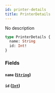 ```yaml
---
id: printer-details
title: PrinterDetails
---
```


No description

```graphql
type PrinterDetails {
  name: String
  id: Int!
}
```

### Fields

#### `name` ([`String`](../rate-manager-service/scalars/string))

#### `id` ([`Int`](../rate-manager-service/scalars/int))
